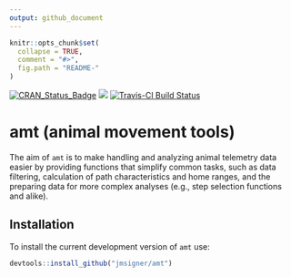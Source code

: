 ```yaml
---
output: github_document
---
```


<!-- README.md is generated from README.Rmd. Please edit that file -->

```r
knitr::opts_chunk$set(
  collapse = TRUE,
  comment = "#>",
  fig.path = "README-"
)
```

[![CRAN\_Status\_Badge](http://www.r-pkg.org/badges/version/amt)](https://cran.r-project.org/package=amt) 
[![](https://cranlogs.r-pkg.org/badges/amt)](https://cran.r-project.org/package=amt)
[![Travis-CI Build Status](https://travis-ci.org/jmsigner/amt.svg?branch=master)](https://travis-ci.org/jmsigner/amt)



# amt (animal movement tools)

The aim of `amt` is to make handling and analyzing animal telemetry data easier by providing functions that simplify common tasks, such as data filtering, calculation of path characteristics and home ranges, and the preparing data for more complex analyses (e.g., step selection functions and alike).


## Installation

To install the current development version of `amt` use:

```r
devtools::install_github("jmsigner/amt")

```




